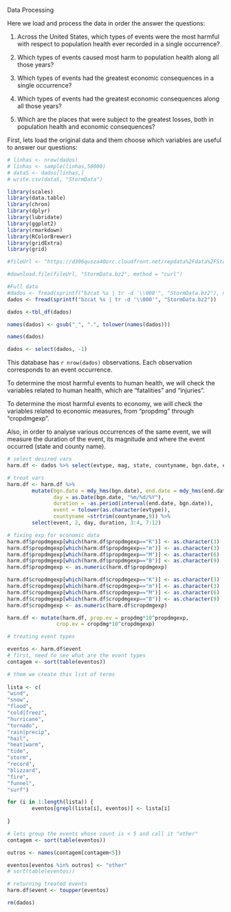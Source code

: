 Data Processing 

Here we load and process the data in order the answer the questions:

1. Across the United States, which types of events were the most harmful with respect to population health ever recorded in a single occurrence?

1. Which types of events caused most harm to population health along all those years?

1. Which types of events had the greatest economic consequences in a single occurrence?

1. Which types of events had the greatest economic consequences along all those years?

1. Which are the places that were subject to the greatest losses, both in population health and economic consequences?


First, lets load the original data and them choose which variables are useful to answer our questions:


```r
# linhas <- nrow(dados)
# linhas <- sample(linhas,50000)
# dataS <- dados[linhas,]
# write.csv(dataS, "StormData")
```


```r

library(scales)
library(data.table)
library(chron)
library(dplyr)
library(lubridate)
library(ggplot2)
library(rmarkdown)
library(RColorBrewer)
library(gridExtra)
library(grid)

```


```r
#fileUrl <- "https://d396qusza40orc.cloudfront.net/repdata%2Fdata%2FStormData.csv.bz2"

#download.file(fileUrl, "StormData.bz2", method = "curl")

#Full data
#dados <- fread(sprintf("bzcat %s | tr -d '\\000'", "StormData.bz2"), na.strings = "")
dados <- fread(sprintf("bzcat %s | tr -d '\\000'", "StormData.bz2"))

dados <-tbl_df(dados)

names(dados) <- gsub("_", ".", tolower(names(dados)))

names(dados)   
```

```r
dados <- select(dados, -1)
```
This database has `r nrow(dados)` observations. Each observation corresponds to an event occurrence.

To determine the most harmful events to human health, we will check the variables related to human health, which are "fatalities" and "injuries".

To determine the most harmful events to economy, we will check the variables related to economic measures, from "propdmg" through "cropdmgexp". 

Also, in order to analyse various occurrences of the same event, we will measure the duration of the event, its magnitude and where the event occurred (state and county name).




```r
# select desired vars
harm.df <- dados %>% select(evtype, mag, state, countyname, bgn.date, end.date, 23:28)

# treat vars
harm.df <- harm.df %>% 
        mutate(bgn.date = mdy_hms(bgn.date), end.date = mdy_hms(end.date),  
               day = as.Date(bgn.date, "%m/%d/%Y"), 
               duration = -as.period(interval(end.date, bgn.date)),
               event = tolower(as.character(evtype)),
               countyname =strtrim(countyname,9)) %>%
        select(event, 2, day, duration, 3:4, 7:12)

# fixing exp for economic data
harm.df$propdmgexp[which(harm.df$propdmgexp=="K")] <- as.character(3)
harm.df$propdmgexp[which(harm.df$propdmgexp=="m")] <- as.character(3)
harm.df$propdmgexp[which(harm.df$propdmgexp=="M")] <- as.character(6)
harm.df$propdmgexp[which(harm.df$propdmgexp=="B")] <- as.character(9)
harm.df$propdmgexp <- as.numeric(harm.df$propdmgexp)

harm.df$cropdmgexp[which(harm.df$cropdmgexp=="K")] <- as.character(3)
harm.df$cropdmgexp[which(harm.df$cropdmgexp=="m")] <- as.character(3)
harm.df$cropdmgexp[which(harm.df$cropdmgexp=="M")] <- as.character(6)
harm.df$cropdmgexp[which(harm.df$cropdmgexp=="B")] <- as.character(9)
harm.df$cropdmgexp <- as.numeric(harm.df$cropdmgexp)

harm.df <- mutate(harm.df, prop.ev = propdmg*10^propdmgexp,
                crop.ev = cropdmg*10^cropdmgexp)

# treating event types

eventos <- harm.df$event
# first, need to see what are the event types
contagem <- sort(table(eventos))

# them we create this list of terms
 
lista <- c(
"wind",
"snow",
"flood",
"cold|freez",
"hurricane",
"tornado",
"rain|precip",
"hail",
"heat|warm",
"tide",
"storm",
"record",
"blizzard",
"fire",
"funnel",
"surf")

for (i in 1:length(lista)) {
        eventos[grepl(lista[i], eventos)] <- lista[i]
        
}

# lets group the events whose count is < 5 and call it "other"
contagem <- sort(table(eventos))

outros <- names(contagem[contagem<5])

eventos[eventos %in% outros] <- "other"
# sort(table(eventos))

# returning treated events
harm.df$event <- toupper(eventos)

rm(dados)
```
